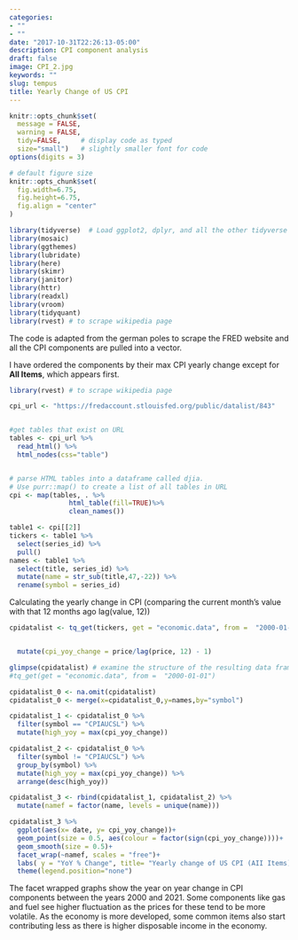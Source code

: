 ```yaml
---
categories:
- ""
- ""
date: "2017-10-31T22:26:13-05:00"
description: CPI component analysis
draft: false
image: CPI_2.jpg
keywords: ""
slug: tempus
title: Yearly Change of US CPI 
---
```


```r
knitr::opts_chunk$set(
  message = FALSE, 
  warning = FALSE, 
  tidy=FALSE,     # display code as typed
  size="small")   # slightly smaller font for code
options(digits = 3)

# default figure size
knitr::opts_chunk$set(
  fig.width=6.75, 
  fig.height=6.75,
  fig.align = "center"
)
```

```r
library(tidyverse)  # Load ggplot2, dplyr, and all the other tidyverse packages
library(mosaic)
library(ggthemes)
library(lubridate)
library(here)
library(skimr)
library(janitor)
library(httr)
library(readxl)
library(vroom)
library(tidyquant)
library(rvest) # to scrape wikipedia page
```


The code is adapted from the german poles to scrape the FRED website and all the CPI components are pulled into a vector. 

I have ordered the components by their max CPI yearly change except for **All Items**, which appears first.
```r
library(rvest) # to scrape wikipedia page

cpi_url <- "https://fredaccount.stlouisfed.org/public/datalist/843"


#get tables that exist on URL
tables <- cpi_url %>% 
  read_html() %>% 
  html_nodes(css="table")


# parse HTML tables into a dataframe called djia. 
# Use purr::map() to create a list of all tables in URL
cpi <- map(tables, . %>% 
               html_table(fill=TRUE)%>% 
               clean_names())

```


```r
table1 <- cpi[[2]] 
tickers <- table1 %>% 
  select(series_id) %>% 
  pull()
names <- table1 %>%
  select(title, series_id) %>% 
  mutate(name = str_sub(title,47,-22)) %>%
  rename(symbol = series_id)
```

Calculating the yearly change in CPI (comparing the current month's value with that 12 months ago lag(value, 12))
```r
cpidatalist <- tq_get(tickers, get = "economic.data", from =  "2000-01-01") %>% 


  mutate(cpi_yoy_change = price/lag(price, 12) - 1)
```


```r
glimpse(cpidatalist) # examine the structure of the resulting data frame
#tq_get(get = "economic.data", from =  "2000-01-01")
```
```r
cpidatalist_0 <- na.omit(cpidatalist)
cpidatalist_0 <- merge(x=cpidatalist_0,y=names,by="symbol")

cpidatalist_1 <- cpidatalist_0 %>%
  filter(symbol == "CPIAUCSL") %>%
  mutate(high_yoy = max(cpi_yoy_change))

cpidatalist_2 <- cpidatalist_0 %>%
  filter(symbol != "CPIAUCSL") %>%
  group_by(symbol) %>%
  mutate(high_yoy = max(cpi_yoy_change)) %>%
  arrange(desc(high_yoy))

cpidatalist_3 <- rbind(cpidatalist_1, cpidatalist_2) %>%
  mutate(namef = factor(name, levels = unique(name)))
```


```r
cpidatalist_3 %>%
  ggplot(aes(x= date, y= cpi_yoy_change))+
  geom_point(size = 0.5, aes(colour = factor(sign(cpi_yoy_change))))+
  geom_smooth(size = 0.5)+
  facet_wrap(~namef, scales = "free")+
  labs( y = "YoY % Change", title= "Yearly change of US CPI (AII Items) and its components",subtitle = "YoY change being positive or negative \n Jan 2000 to Aug 2021", caption = "Data from St. Louis Fed FRED \n  https://fredaccount.stlouisfed.org/public/datalist/843")+
  theme(legend.position="none")
```
The facet wrapped graphs show the year on year change in CPI components between the years 2000 and 2021. Some components like gas and fuel see higher fluctuation as the prices for these tend to be more volatile. As the economy is more developed, some common items also start contributing less as there is higher disposable income in the economy. 
